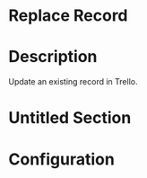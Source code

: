 ﻿# Replace Record

# Description

Update an existing record in Trello.

# Untitled Section

# Configuration
